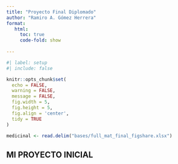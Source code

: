 ```yaml
---
title: "Proyecto Final Diplomado"
author: "Ramiro A. Gómez Herrera"
format: 
   html:
     toc: true
     code-fold: show
     
---
```


```r

#| label: setup
#| include: false

knitr::opts_chunk$set(
  echo = FALSE,        
  warning = FALSE,    
  message = FALSE,   
  fig.width = 5,      
  fig.height = 5,     
  fig.align = 'center', 
  tidy = TRUE         
)

```


```r

medicinal <- read.delim("bases/full_mat_final_figshare.xlsx")

```


## MI PROYECTO INICIAL

